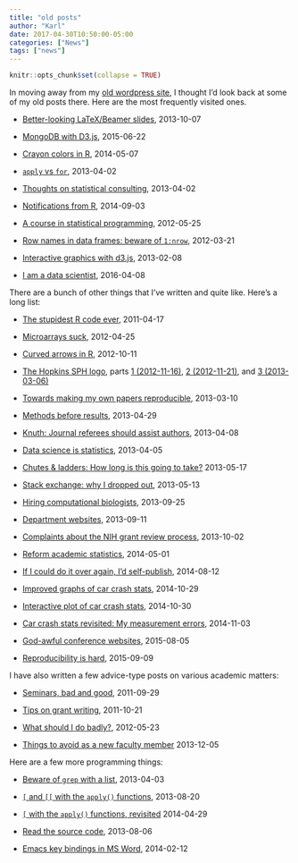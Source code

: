 ```yaml
---
title: "old posts"
author: "Karl"
date: 2017-04-30T10:50:00-05:00
categories: ["News"]
tags: ["news"]
---
```


```r
knitr::opts_chunk$set(collapse = TRUE)
```

In moving away from my
[old wordpress site](https://kbroman.wordpress.com/), I thought I'd
look back at some of my old posts there. Here are the most frequently
visited ones.

- [Better-looking LaTeX/Beamer slides](http://kbroman.wordpress.com/2013/10/07/better-looking-latexbeamer-slides/),
  2013-10-07

- [MongoDB with D3.js](http://kbroman.wordpress.com/2015/06/22/mongodb-with-d3-js/),
  2015-06-22

- [Crayon colors in R](http://kbroman.wordpress.com/2014/05/07/crayon-colors-in-r/),
  2014-05-07

- [`apply` vs `for`](http://kbroman.wordpress.com/2013/04/02/apply-vs-for/),
  2013-04-02

- [Thoughts on statistical consulting](http://kbroman.wordpress.com/2013/04/02/thoughts-on-statistical-consulting/),
  2013-04-02

- [Notifications from R](http://kbroman.wordpress.com/2014/09/03/notifications-from-r/),
  2014-09-03

- [A course in statistical programming](http://kbroman.wordpress.com/2012/05/25/a-course-in-statistical-programming/),
  2012-05-25

- [Row names in data frames: beware of `1:nrow`](http://kbroman.wordpress.com/2012/03/21/row-names-in-data-frames-beware-of-1nrow/),
  2012-03-21

- [Interactive graphics with d3.js](http://kbroman.wordpress.com/2013/02/08/interactive-graphics-with-d3-js/),
  2013-02-08

- [I am a data scientist](http://kbroman.wordpress.com/2016/04/08/i-am-a-data-scientist/),
  2016-04-08


There are a bunch of other things that I've written and quite like.
Here's a long list:

- [The stupidest R code ever](https://kbroman.wordpress.com/2011/08/17/the-stupidest-r-code-ever/),
  2011-04-17

- [Microarrays suck](https://kbroman.wordpress.com/2012/04/25/microarrays-suck/),
  2012-04-25

- [Curved arrows in R](https://kbroman.wordpress.com/2012/10/11/curved-arrows-in-r/),
  2012-10-11

- [The Hopkins SPH
  logo](https://kbroman.wordpress.com/2012/11/16/the-hopkins-sph-logo-part-1/),
  parts [1 (2012-11-16)](https://kbroman.wordpress.com/2012/11/16/the-hopkins-sph-logo-part-1/),
  [2 (2012-11-21)](https://kbroman.wordpress.com/2012/11/21/the-hopkins-sph-logo-part-2/),
  and
  [3 (2013-03-06)](https://kbroman.wordpress.com/2013/03/06/the-hopkins-sph-logo-part-3-karls-revenge/)

- [Towards making my own papers reproducible](https://kbroman.wordpress.com/2013/03/10/towards-making-my-own-papers-reproducible/),
  2013-03-10

- [Methods before results](https://kbroman.wordpress.com/2013/04/29/methods-before-results/),
  2013-04-29

- [Knuth: Journal referees should assist authors](https://kbroman.wordpress.com/2013/04/08/knuth-journal-referees-should-assist-authors/),
  2013-04-08

- [Data science is statistics](https://kbroman.wordpress.com/2013/04/05/data-science-is-statistics/),
  2013-04-05

- [Chutes & ladders: How long is this going to take?](https://kbroman.wordpress.com/2013/05/17/chutes-ladders-how-long-is-this-going-to-take/)
  2013-05-17

- [Stack exchange: why I dropped out](https://kbroman.wordpress.com/2013/05/13/stack-exchange-why-i-dropped-out/),
  2013-05-13

- [Hiring computational biologists](https://kbroman.wordpress.com/2013/09/25/hiring-computational-biologists/),
  2013-09-25

- [Department websites](https://kbroman.wordpress.com/2013/09/11/department-websites/),
  2013-09-11

- [Complaints about the NIH grant review process](https://kbroman.wordpress.com/2013/10/02/complaints-about-the-nih-grant-review-process/),
  2013-10-02

- [Reform academic statistics](https://kbroman.wordpress.com/2014/05/01/reform-academic-statistics/),
  2014-05-01

- [If I could do it over again, I'd self-publish](https://kbroman.wordpress.com/2014/08/12/if-i-could-do-it-over-again-id-self-publish/),
  2014-08-12

- [Improved graphs of car crash stats](https://kbroman.wordpress.com/2014/10/29/improved-graphs-of-car-crash-stats/),
  2014-10-29

- [Interactive plot of car crash stats](https://kbroman.wordpress.com/2014/10/30/interactive-plot-of-car-crash-stats/),
  2014-10-30

- [Car crash stats revisited: My measurement errors](https://kbroman.wordpress.com/2014/11/03/car-crash-stats-revisited-my-measurement-errors/),
  2014-11-03

- [God-awful conference websites](https://kbroman.wordpress.com/2015/08/05/god-awful-conference-web-sites/),
  2015-08-05

- [Reproducibility is hard](https://kbroman.wordpress.com/2015/09/09/reproducibility-is-hard/),
  2015-09-09


I have also written a few advice-type posts on
various academic matters:

- [Seminars, bad and good](https://kbroman.wordpress.com/2011/09/29/seminars-bad-and-good/),
  2011-09-29

- [Tips on grant writing](https://kbroman.wordpress.com/2011/10/21/grant-writing/),
  2011-10-21

- [What should I do badly?](https://kbroman.wordpress.com/2012/05/23/what-should-i-do-badly/),
  2012-05-23

- [Things to avoid as a new faculty member](https://kbroman.wordpress.com/2013/12/05/things-to-avoid-as-a-new-faculty-member/)
  2013-12-05



Here are a few more programming things:

- [Beware of `grep` with a list](https://kbroman.wordpress.com/2013/04/03/beware-of-grep-with-a-list/),
  2013-04-03

- [`[` and `[[` with the `apply()` functions](https://kbroman.wordpress.com/2013/08/20/and-with-the-apply-functions/),
  2013-08-20

- [`[` with the `apply()` functions, revisited](https://kbroman.wordpress.com/2014/04/29/with-the-apply-functions-revisited/)
  2014-04-29

- [Read the source code](https://kbroman.wordpress.com/2013/08/06/read-the-source-code/),
  2013-08-06

- [Emacs key bindings in MS Word](https://kbroman.wordpress.com/2014/02/12/emacs-key-bindings-in-ms-word/),
  2014-02-12
